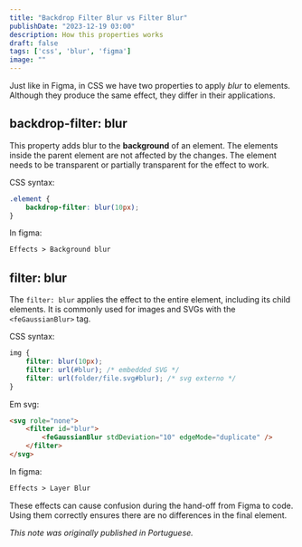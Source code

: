```yaml
---
title: "Backdrop Filter Blur vs Filter Blur"
publishDate: "2023-12-19 03:00"
description: How this properties works
draft: false
tags: ['css', 'blur', 'figma']
image: ""
---
```



<figure>
    <ImageZoom client:load src="/uploads/images/notes/blur.webp" alt="Blur" />
</figure>

Just like in Figma, in CSS we have two properties to apply *blur* to elements.
Although they produce the same effect, they differ in their applications.

## backdrop-filter: blur

This property adds blur to the **background** of an element. The elements inside the parent element are not affected by the changes. The element needs to be transparent or partially transparent for the effect to work.

CSS syntax:

```css
.element {
	backdrop-filter: blur(10px);
}
```

In figma: 

```html
Effects > Background blur
```

## filter: blur

The `filter: blur` applies the effect to the entire element, including its child elements. It is commonly used for images and SVGs with the `<feGaussianBlur>` tag.

CSS syntax:

```css
img {
	filter: blur(10px);
	filter: url(#blur); /* embedded SVG */
	filter: url(folder/file.svg#blur); /* svg externo */
}
```

Em svg:

```html
<svg role="none">
	<filter id="blur">
		<feGaussianBlur stdDeviation="10" edgeMode="duplicate" />
	</filter>
</svg>
```

In figma:

```html
Effects > Layer Blur
```

These effects can cause confusion during the hand-off from Figma to code. Using them correctly ensures there are no differences in the final element.

_This note was originally published in Portuguese._